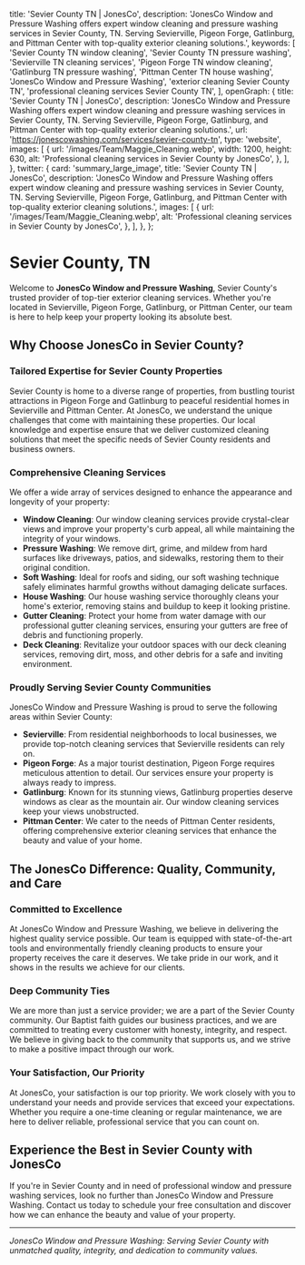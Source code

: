 
  title: 'Sevier County TN | JonesCo',
  description:
    'JonesCo Window and Pressure Washing offers expert window cleaning and pressure washing services in Sevier County, TN. Serving Sevierville, Pigeon Forge, Gatlinburg, and Pittman Center with top-quality exterior cleaning solutions.',
  keywords: [
    'Sevier County TN window cleaning',
    'Sevier County TN pressure washing',
    'Sevierville TN cleaning services',
    'Pigeon Forge TN window cleaning',
    'Gatlinburg TN pressure washing',
    'Pittman Center TN house washing',
    'JonesCo Window and Pressure Washing',
    'exterior cleaning Sevier County TN',
    'professional cleaning services Sevier County TN',
  ],
  openGraph: {
    title: 'Sevier County TN | JonesCo',
    description:
      'JonesCo Window and Pressure Washing offers expert window cleaning and pressure washing services in Sevier County, TN. Serving Sevierville, Pigeon Forge, Gatlinburg, and Pittman Center with top-quality exterior cleaning solutions.',
    url: 'https://jonescowashing.com/services/sevier-county-tn',
    type: 'website',
    images: [
      {
        url: '/images/Team/Maggie_Cleaning.webp',
        width: 1200,
        height: 630,
        alt: 'Professional cleaning services in Sevier County by JonesCo',
      },
    ],
  },
  twitter: {
    card: 'summary_large_image',
    title: 'Sevier County TN | JonesCo',
    description:
      'JonesCo Window and Pressure Washing offers expert window cleaning and pressure washing services in Sevier County, TN. Serving Sevierville, Pigeon Forge, Gatlinburg, and Pittman Center with top-quality exterior cleaning solutions.',
    images: [
      {
        url: '/images/Team/Maggie_Cleaning.webp',
        alt: 'Professional cleaning services in Sevier County by JonesCo',
      },
    ],
  },
};

# Sevier County, TN

Welcome to **JonesCo Window and Pressure Washing**, Sevier County's trusted provider of top-tier exterior cleaning services. Whether you're located in Sevierville, Pigeon Forge, Gatlinburg, or Pittman Center, our team is here to help keep your property looking its absolute best.

## Why Choose JonesCo in Sevier County?

### Tailored Expertise for Sevier County Properties
Sevier County is home to a diverse range of properties, from bustling tourist attractions in Pigeon Forge and Gatlinburg to peaceful residential homes in Sevierville and Pittman Center. At JonesCo, we understand the unique challenges that come with maintaining these properties. Our local knowledge and expertise ensure that we deliver customized cleaning solutions that meet the specific needs of Sevier County residents and business owners.

### Comprehensive Cleaning Services

We offer a wide array of services designed to enhance the appearance and longevity of your property:

- **Window Cleaning**: Our window cleaning services provide crystal-clear views and improve your property's curb appeal, all while maintaining the integrity of your windows.
- **Pressure Washing**: We remove dirt, grime, and mildew from hard surfaces like driveways, patios, and sidewalks, restoring them to their original condition.
- **Soft Washing**: Ideal for roofs and siding, our soft washing technique safely eliminates harmful growths without damaging delicate surfaces.
- **House Washing**: Our house washing service thoroughly cleans your home's exterior, removing stains and buildup to keep it looking pristine.
- **Gutter Cleaning**: Protect your home from water damage with our professional gutter cleaning services, ensuring your gutters are free of debris and functioning properly.
- **Deck Cleaning**: Revitalize your outdoor spaces with our deck cleaning services, removing dirt, moss, and other debris for a safe and inviting environment.

### Proudly Serving Sevier County Communities

JonesCo Window and Pressure Washing is proud to serve the following areas within Sevier County:

- **Sevierville**: From residential neighborhoods to local businesses, we provide top-notch cleaning services that Sevierville residents can rely on.
- **Pigeon Forge**: As a major tourist destination, Pigeon Forge requires meticulous attention to detail. Our services ensure your property is always ready to impress.
- **Gatlinburg**: Known for its stunning views, Gatlinburg properties deserve windows as clear as the mountain air. Our window cleaning services keep your views unobstructed.
- **Pittman Center**: We cater to the needs of Pittman Center residents, offering comprehensive exterior cleaning services that enhance the beauty and value of your home.

## The JonesCo Difference: Quality, Community, and Care

### Committed to Excellence
At JonesCo Window and Pressure Washing, we believe in delivering the highest quality service possible. Our team is equipped with state-of-the-art tools and environmentally friendly cleaning products to ensure your property receives the care it deserves. We take pride in our work, and it shows in the results we achieve for our clients.

### Deep Community Ties
We are more than just a service provider; we are a part of the Sevier County community. Our Baptist faith guides our business practices, and we are committed to treating every customer with honesty, integrity, and respect. We believe in giving back to the community that supports us, and we strive to make a positive impact through our work.

### Your Satisfaction, Our Priority
At JonesCo, your satisfaction is our top priority. We work closely with you to understand your needs and provide services that exceed your expectations. Whether you require a one-time cleaning or regular maintenance, we are here to deliver reliable, professional service that you can count on.

## Experience the Best in Sevier County with JonesCo

If you're in Sevier County and in need of professional window and pressure washing services, look no further than JonesCo Window and Pressure Washing. Contact us today to schedule your free consultation and discover how we can enhance the beauty and value of your property.

---

*JonesCo Window and Pressure Washing: Serving Sevier County with unmatched quality, integrity, and dedication to community values.*
